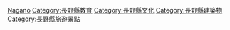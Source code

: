 {{日本行政區劃分類導航|博物館}}
{{Commonscat|Museums in Nagano prefecture}}

{{DEFAULTSORT:Museum}}
[[Category:日本各都道府縣博物館|Nagano]]
[[Category:長野縣教育|Category:長野縣教育]]
[[Category:長野縣文化|Category:長野縣文化]]
[[Category:長野縣建築物|Category:長野縣建築物]]
[[Category:長野縣旅遊景點|Category:長野縣旅遊景點]]